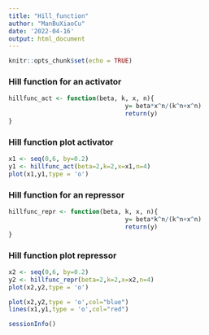 ```yaml
---
title: "Hill_function"
author: "ManBuXiaoCu"
date: '2022-04-16'
output: html_document
---
```


```r
knitr::opts_chunk$set(echo = TRUE)
```



### Hill function for an activator
\begin{align}
f(x)  = \beta \frac{x^{n}}{ x^{n} +k^{n} }
\end{align}
```r

hillfunc_act <- function(beta, k, x, n){
                                y= beta*x^n/(k^n+x^n)
                                return(y)
}
```

### Hill function plot activator
```r
x1 <- seq(0,6, by=0.2)
y1 <- hillfunc_act(beta=2,k=2,x=x1,n=4)
plot(x1,y1,type = 'o')
```

### Hill function for an repressor
```r

hillfunc_repr <- function(beta, k, x, n){
                                y= beta*k^n/(k^n+x^n)
                                return(y)
}
```


### Hill function plot repressor
\begin{align}
f(x)  = \beta \frac{k^{n}}{ x^{n} +k^{n} }
\end{align}
```r
x2 <- seq(0,6, by=0.2)
y2 <- hillfunc_repr(beta=2,k=2,x=x2,n=4)
plot(x2,y2,type = 'o')
```

```r
plot(x2,y2,type = 'o',col="blue")
lines(x1,y1,type = 'o',col="red")
```

```r
sessionInfo()
```


